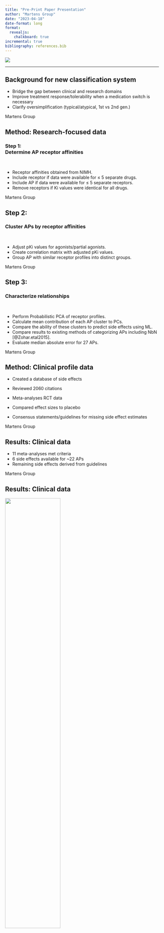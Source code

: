 ```yaml
---
title: "Pre-Print Paper Presentation"
author: "Martens Group"
date: "2023-04-18"
date-format: long
format: 
  revealjs:
    chalkboard: true
incremental: true 
bibliography: references.bib 
---
```


![](img/TitleImg.png)

---

## Background for new classification system

::: incremental
-   Bridge the gap between clinical and research domains
-   Improve treatment response/tolerability when a medication switch is necessary
-   Clarify oversimplification (typical/atypical, 1st vs 2nd gen.)
:::

::: footer
Martens Group
:::

## Method: Research-focused data

### Step 1: <br> Determine AP receptor affinities

<br>

::: incremental
-   Receptor affinities obtained from NIMH.
-   Include receptor if data were available for ≤ 5 separate drugs.
-   Include AP if data were available for ≤ 5 separate receptors.
-   Remove receptors if Ki values were identical for all drugs.

:::

::: footer
Martens Group
:::


## Step 2: <br> 
### Cluster APs by receptor affinities

<br>

::: incremental
-   Adjust pKi values for agonists/partial agonists.
-   Create correlation matrix with adjusted pKi values.
-   Group AP with similar receptor profiles into distinct groups.
:::

::: footer
Martens Group
:::


## Step 3: <br> 
### Characterize relationships 

<br>

::: incremental
-   Perform Probabilistic PCA of receptor profiles.
-   Calculate mean contribution of each AP cluster to PCs.
-   Compare the ability of these clusters to predict side effects using ML.
-   Compare results to existing methods of categorizing APs including NbN [@Zohar.etal2015].
-   Evaluate median absolute error for 27 APs.
:::

::: footer
Martens Group
:::

## Method: Clinical profile data

-   Created a database of side effects

-   Reviewed 2060 citations

-   Meta-analyses RCT data

-   Compared effect sizes to placebo

-   Consensus statements/guidelines for missing side effect estimates

::: footer
Martens Group
:::

## Results: Clinical data

-   11 meta-analyses met criteria
-   6 side effects available for \~22 APs
-   Remaining side effects derived from guidelines



::: footer
Martens Group
:::

## Results: Clinical data

![](img/db_sideEffects.png){width="60%"}


::: footer
Martens Group
:::

## Results 1: Pharmacology data 


![Figure 1: Antipsychotic pKi values](img/Fig1.png){width="60%"}

::: footer
Martens Group
:::

## Results 2: Pharmacology data 


![Figure 2: AP correlation matrix](img/Fig2.png){width="75%"}

::: footer
Martens Group
:::


## Results 3: Pharmacology data 

![Figure 3: Contribution of receptor-defined AP clusters to PCs](img/Fig3.png){width="75%"}

::: footer
Martens Group
:::

## Results 4: 

![Figure 4: Side-effect and efficacy profiles](img/Fig4.png){width="60%"}

::: footer
Martens Group
:::

## Results 5: 


![Figure 5: Comparison of AP category methods & median error ](img/Fig5.png){width="75%"}

::: footer
Martens Group
:::


## Conclusion

<br>

::: incremental
-   Data-driven method provides a system for researchers and clinicians.

-   ID of 27 APs and 42 receptors that map well to pharmacology and clinical profiles.

-  Groups 1 & 4 more efficacious than 2 & 3

-  Method has potential for personalized psychiatry 
:::

::: footer
Martens Group
:::


## Discussion:

<br>

-   Does regrouping APs have an impact on our work?

-   Can we use the correlation matrix normalized for pKi D2 instead of chloropromazine equivalencies?

-   Can we take genes associated with predicted side effects and check DNAm & gene expression profiles?

::: footer
Martens Group
:::

## Acknowledgements

Stéphanie and Anne-Kristin and you all! ![](img/Martens_web2022final.png){width="70%"}


## References

::: footer
Martens Group 
:::
